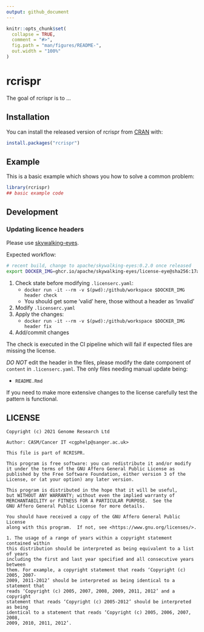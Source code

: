 ```yaml
---
output: github_document
---
```


<!-- README.md is generated from README.Rmd. Please edit that file -->

```r
knitr::opts_chunk$set(
  collapse = TRUE,
  comment = "#>",
  fig.path = "man/figures/README-",
  out.width = "100%"
)
```

# rcrispr

<!-- badges: start -->
<!-- badges: end -->

The goal of rcrispr is to ...

## Installation

You can install the released version of rcrispr from [CRAN](https://CRAN.R-project.org) with:

``` r
install.packages("rcrispr")
```

## Example

This is a basic example which shows you how to solve a common problem:

```r
library(rcrispr)
## basic example code
```

## Development

### Updating licence headers

Please use [skywalking-eyes](https://github.com/apache/skywalking-eyes).

Expected workflow:

```bash
# recent build, change to apache/skywalking-eyes:0.2.0 once released
export DOCKER_IMG=ghcr.io/apache/skywalking-eyes/license-eye@sha256:17a4e86591c9908c8e76531943d5522881a82a33580ad7bdf36938517ef25aa9
```

1. Check state before modifying `.licenserc.yaml`:
   - `docker run -it --rm -v $(pwd):/github/workspace $DOCKER_IMG header check`
   - You should get some 'valid' here, those without a header as 'invalid'
1. Modify `.licenserc.yaml`
1. Apply the changes:
   - `docker run -it --rm -v $(pwd):/github/workspace $DOCKER_IMG header fix`
1. Add/commit changes

The check is executed in the CI pipeline which will fail if expected files are missing the license.

*DO NOT* edit the header in the files, please modify the date component of `content` in `.licenserc.yaml`.  The only files needing manual update being:

- `README.Rmd`

If you need to make more extensive changes to the license carefully test the pattern is functional.

## LICENSE

```
Copyright (c) 2021 Genome Research Ltd

Author: CASM/Cancer IT <cgphelp@sanger.ac.uk>

This file is part of RCRISPR.

This program is free software: you can redistribute it and/or modify
it under the terms of the GNU Affero General Public License as
published by the Free Software Foundation, either version 3 of the
License, or (at your option) any later version.

This program is distributed in the hope that it will be useful,
but WITHOUT ANY WARRANTY; without even the implied warranty of
MERCHANTABILITY or FITNESS FOR A PARTICULAR PURPOSE.  See the
GNU Affero General Public License for more details.

You should have received a copy of the GNU Affero General Public License
along with this program.  If not, see <https://www.gnu.org/licenses/>.

1. The usage of a range of years within a copyright statement contained within
this distribution should be interpreted as being equivalent to a list of years
including the first and last year specified and all consecutive years between
them. For example, a copyright statement that reads ‘Copyright (c) 2005, 2007-
2009, 2011-2012’ should be interpreted as being identical to a statement that
reads ‘Copyright (c) 2005, 2007, 2008, 2009, 2011, 2012’ and a copyright
statement that reads ‘Copyright (c) 2005-2012’ should be interpreted as being
identical to a statement that reads ‘Copyright (c) 2005, 2006, 2007, 2008,
2009, 2010, 2011, 2012’.
```

